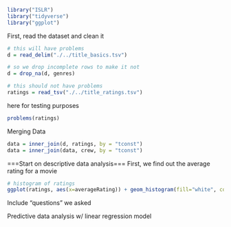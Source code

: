 ```r
library("ISLR") 
library("tidyverse") 
library("ggplot")
```


First, read the dataset and clean it
```r
# this will have problems
d = read_delim("./../title_basics.tsv")

# so we drop incomplete rows to make it not
d = drop_na(d, genres)
```
```r
# this should not have problems
ratings = read_tsv("./../title_ratings.tsv")
```

here for testing purposes
```r
problems(ratings)
```

Merging Data
```r
data = inner_join(d, ratings, by = "tconst")
data = inner_join(data, crew, by = "tconst")
```

===Start on descriptive data analysis===
First, we find out the average rating for a movie
```r
# histogram of ratings
ggplot(ratings, aes(x=averageRating)) + geom_histogram(fill="white", color="black") + scale_x_continuous(name="rating", breaks=c(0, 1, 2, 3, 4, 5, 6, 7, 8, 9, 10))

```
Include "questions" we asked




Predictive data analysis w/ linear regression model
```r

```